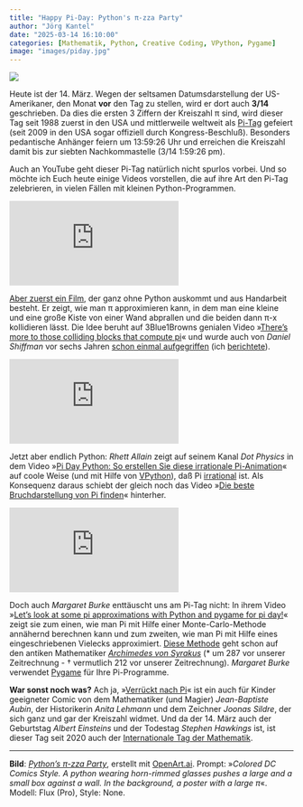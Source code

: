```yaml
---
title: "Happy Pi-Day: Python's π-zza Party"
author: "Jörg Kantel"
date: "2025-03-14 16:10:00"
categories: [Mathematik, Python, Creative Coding, VPython, Pygame]
image: "images/piday.jpg"
---
```


[![](images/piday-b.jpg)](https://www.flickr.com/photos/schockwellenreiter/54386582845/)

Heute ist der 14. März. Wegen der seltsamen Datumsdarstellung der US-Amerikaner, den Monat **vor** den Tag zu stellen, wird er dort auch **3/14** geschrieben. Da dies die ersten 3 Ziffern der Kreiszahl π sind, wird dieser Tag seit 1988 zuerst in den USA und mittlerweile weltweit als [Pi-Tag](https://de.wikipedia.org/wiki/Pi-Tag) gefeiert (seit 2009 in den USA sogar offiziell durch Kongress-Beschluß). Besonders pedantische Anhänger feiern um 13:59:26 Uhr und erreichen die Kreiszahl damit bis zur siebten Nachkommastelle (3/14 1:59:26 pm).

Auch an YouTube geht dieser Pi-Tag natürlich nicht spurlos vorbei. Und so möchte ich Euch heute einige Videos vorstellen, die auf ihre Art den Pi-Tag zelebrieren, in vielen Fällen mit kleinen Python-Programmen.

<iframe class="if16_9" src="https://www.youtube.com/embed/vlUTlbZT4ig?si=VLsfOWAiSLbgLjhG" title="YouTube video player" frameborder="0" allow="accelerometer; autoplay; clipboard-write; encrypted-media; gyroscope; picture-in-picture; web-share" referrerpolicy="strict-origin-when-cross-origin" allowfullscreen></iframe>

[Aber zuerst ein Film](https://www.youtube.com/watch?v=vlUTlbZT4ig), der ganz ohne Python auskommt und aus Handarbeit besteht. Er zeigt, wie man π approximieren kann, in dem man eine kleine und eine große Kiste von einer Wand abprallen und die beiden dann π-x kollidieren lässt. Die Idee beruht auf 3Blue1Browns genialen Video »[There's more to those colliding blocks that compute pi](https://www.youtube.com/watch?v=6dTyOl1fmDo)« und wurde auch von *Daniel Shiffman* vor sechs Jahren [schon einmal aufgegriffen](https://www.youtube.com/watch?v=PoW8g67XNxA) (ich [berichtete](http://blog.schockwellenreiter.de/2019/03/2019031401.html)).

<iframe class="if16_9" src="https://www.youtube.com/embed/bqs50GjWkcM?si=DBzQ8tTEHTolP9iW" title="YouTube video player" frameborder="0" allow="accelerometer; autoplay; clipboard-write; encrypted-media; gyroscope; picture-in-picture; web-share" referrerpolicy="strict-origin-when-cross-origin" allowfullscreen></iframe>

Jetzt aber endlich Python: *Rhett Allain* zeigt auf seinem Kanal *Dot Physics* in dem Video »[Pi Day Python: So erstellen Sie diese irrationale Pi-Animation](https://www.youtube.com/watch?v=bqs50GjWkcM)« auf coole Weise (und mit Hilfe von [VPython](http://cognitiones.kantel-chaos-team.de/programmierung/python/vpython.html)), daß Pi [irrational](https://de.wikipedia.org/wiki/Irrationale_Zahl) ist. Als Konsequenz daraus schiebt der gleich noch das Video »[Die beste Bruchdarstellung von Pi finden](https://www.youtube.com/watch?v=21ybF6nMaVE)« hinterher.

<iframe class="if16_9" src="https://www.youtube.com/embed/koXuKlPTzng?si=TdL3iK-eGpOzSl7k" title="YouTube video player" frameborder="0" allow="accelerometer; autoplay; clipboard-write; encrypted-media; gyroscope; picture-in-picture; web-share" referrerpolicy="strict-origin-when-cross-origin" allowfullscreen></iframe>

Doch auch *Margaret Burke* enttäuscht uns am Pi-Tag nicht: In ihrem Video »[Let's look at some pi approximations with Python and pygame for pi day!](https://www.youtube.com/watch?v=koXuKlPTzng)« zeigt sie zum einen, wie man Pi mit Hilfe einer Monte-Carlo-Methode annähernd berechnen kann und zum zweiten, wie man Pi mit Hilfe eines eingeschriebenen Vielecks approximiert. [Diese Methode](https://de.wikipedia.org/wiki/Archimedischer_Algorithmus) geht schon auf den antiken Mathematiker *[Archimedes von Syrakus](https://de.wikipedia.org/wiki/Archimedes)* (* um 287 vor unserer Zeitrechnung - †&nbsp;vermutlich 212 vor unserer Zeitrechnung). *Margaret Burke* verwendet [Pygame](http://cognitiones.kantel-chaos-team.de/multimedia/spieleprogrammierung/pygame.html) für Ihre Pi-Programme.

**War sonst noch was?** Ach ja, »[Verrückt nach Pi](https://www.derstandard.de/story/3000000260802/verrueckt-nach-pi-illustriert-die-suche-nach-einer-faszinierenden-zahl)« ist ein auch für Kinder geeigneter Comic von dem Mathematiker (und Magier) *Jean-Baptiste Aubin*, der Historikerin *Anita Lehmann* und dem Zeichner *Joonas Sildre*, der sich ganz und gar der Kreiszahl widmet. Und da der 14.&nbsp;März auch der Geburtstag *Albert Einsteins* und der Todestag *Stephen Hawkings* ist, ist dieser Tag seit 2020 auch der [Internationale Tag der Mathematik](https://de.wikipedia.org/wiki/Internationaler_Tag_der_Mathematik).

---

**Bild**: *[Python's π-zza Party](https://www.flickr.com/photos/schockwellenreiter/54386582845/)*, erstellt mit [OpenArt.ai](https://openart.ai/home). Prompt: »*Colored DC Comics Style. A python wearing horn-rimmed glasses pushes a large and a small box against a wall. In the background, a poster with a large π*«. Modell: Flux (Pro), Style: None.